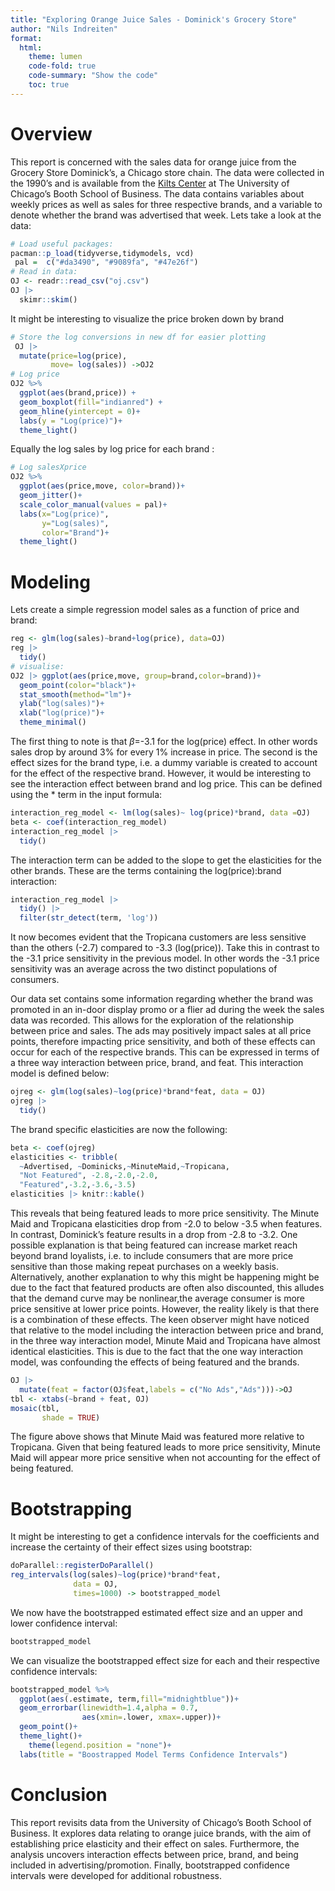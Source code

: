 ```yaml
---
title: "Exploring Orange Juice Sales - Dominick's Grocery Store"
author: "Nils Indreiten"
format: 
  html:
    theme: lumen
    code-fold: true
    code-summary: "Show the code"
    toc: true
---
```


# Overview

This report is concerned with the sales data for orange juice from the
Grocery Store Dominick's, a Chicago store chain. The data were collected
in the 1990's and is available from the [Kilts Center](https://www.chicagobooth.edu/research/kilts/datasets/dominicks) at The University
of Chicago's Booth School of Business. The data contains variables about weekly prices
as well as sales for three respective brands, and a variable to denote whether the
brand was advertised that week. Lets take a look at the data:

```r
# Load useful packages:
pacman::p_load(tidyverse,tidymodels, vcd)
 pal =  c("#da3490", "#9089fa", "#47e26f")
# Read in data:
OJ <- readr::read_csv("oj.csv")
OJ |> 
  skimr::skim()
```

It might be interesting to visualize the price broken down by brand

```r
# Store the log conversions in new df for easier plotting
 OJ |> 
  mutate(price=log(price),
         move= log(sales)) ->OJ2
# Log price
OJ2 %>% 
  ggplot(aes(brand,price)) +
  geom_boxplot(fill="indianred") +
  geom_hline(yintercept = 0)+
  labs(y = "Log(price)")+
  theme_light()

```

Equally the log sales by log price for each brand :

```r
# Log salesXprice
OJ2 %>% 
  ggplot(aes(price,move, color=brand))+
  geom_jitter()+
  scale_color_manual(values = pal)+
  labs(x="Log(price)",
       y="Log(sales)",
       color="Brand")+
  theme_light()
```

# Modeling

Lets create a simple regression model sales as a function of price and
brand:

```r
reg <- glm(log(sales)~brand+log(price), data=OJ)
reg |> 
  tidy()
# visualise:
OJ2 |> ggplot(aes(price,move, group=brand,color=brand))+
  geom_point(color="black")+
  stat_smooth(method="lm")+
  ylab("log(sales)")+
  xlab("log(price)")+
  theme_minimal()
```

The first thing to note is that $\beta$=-3.1 for the log(price) effect.
In other words sales drop by around 3% for every 1% increase in price.
The second is the effect sizes for the brand type, i.e. a dummy variable
is created to account for the effect of the respective brand. However,
it would be interesting to see the interaction effect between brand and
log price. This can be defined using the * term in the input formula:

```r
interaction_reg_model <- lm(log(sales)~ log(price)*brand, data =OJ)
beta <- coef(interaction_reg_model)
interaction_reg_model |> 
  tidy()
```

The interaction term can be added to the slope to get the elasticities
for the other brands. These are the terms containing the
log(price):brand interaction:

```r
interaction_reg_model |> 
  tidy() |> 
  filter(str_detect(term, 'log'))
```

It now becomes evident that the Tropicana customers are less sensitive
than the others (-2.7) compared to -3.3 (log(price)). Take this in
contrast to the -3.1 price sensitivity in the previous model. In other
words the -3.1 price sensitivity was an average across the two distinct
populations of consumers.

Our data set contains some information regarding whether the brand was
promoted in an in-door display promo or a flier ad during the week the
sales data was recorded. This allows for the exploration of the
relationship between price and sales. The ads may positively impact
sales at all price points, therefore impacting price sensitivity, and
both of these effects can occur for each of the respective brands. This
can be expressed in terms of a three way interaction between price,
brand, and feat. This interaction model is defined below:

```r
ojreg <- glm(log(sales)~log(price)*brand*feat, data = OJ)
ojreg |> 
  tidy()
```

The brand specific elasticities are now the following:

```r
beta <- coef(ojreg)
elasticities <- tribble(
  ~Advertised, ~Dominicks,~MinuteMaid,~Tropicana,
  "Not Featured", -2.8,-2.0,-2.0,
  "Featured",-3.2,-3.6,-3.5)
elasticities |> knitr::kable()
```

This reveals that being featured leads to more price sensitivity. The
Minute Maid and Tropicana elasticities drop from -2.0 to below -3.5 when
features. In contrast, Dominick's feature results in a drop from -2.8 to
-3.2. One possible explanation is that being featured can increase
market reach beyond brand loyalists, i.e. to include consumers that are
more price sensitive than those making repeat purchases on a weekly
basis. Alternatively, another explanation to why this might be happening
might be due to the fact that featured products are often also
discounted, this alludes that the demand curve may be nonlinear,the
average consumer is more price sensitive at lower price points. However,
the reality likely is that there is a combination of these effects. The
keen observer might have noticed that relative to the model including
the interaction between price and brand, in the three way interaction
model, Minute Maid and Tropicana have almost identical elasticities.
This is due to the fact that the one way interaction model, was
confounding the effects of being featured and the brands.

```r
OJ |> 
  mutate(feat = factor(OJ$feat,labels = c("No Ads","Ads")))->OJ
tbl <- xtabs(~brand + feat, OJ)
mosaic(tbl,
       shade = TRUE)
```

The figure above shows that Minute Maid was featured more relative to
Tropicana. Given that being featured leads to more price sensitivity,
Minute Maid will appear more price sensitive when not accounting for the
effect of being featured.

# Bootstrapping 

It might be interesting to get a confidence intervals for the
coefficients and increase the certainty of their effect sizes using
bootstrap:

```r
doParallel::registerDoParallel()
reg_intervals(log(sales)~log(price)*brand*feat, 
              data = OJ,
              times=1000) -> bootstrapped_model
```

We now have the bootstrapped estimated effect size and an upper and lower
confidence interval:

```r
bootstrapped_model
```

We can visualize the bootstrapped effect size for each and their
respective confidence intervals:

```r
bootstrapped_model %>% 
  ggplot(aes(.estimate, term,fill="midnightblue"))+
  geom_errorbar(linewidth=1.4,alpha = 0.7,
                aes(xmin=.lower, xmax=.upper))+
  geom_point()+
  theme_light()+
    theme(legend.position = "none")+
  labs(title = "Boostrapped Model Terms Confidence Intervals")

```


# Conclusion 

This report revisits data from the University of Chicago's Booth School of Business.
It explores data relating to orange juice brands, with the aim of establishing 
price elasticity and their effect on sales. Furthermore, the analysis uncovers interaction
effects between price, brand, and being included in advertising/promotion. Finally,
bootstrapped confidence intervals were developed for additional robustness.





